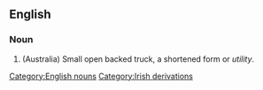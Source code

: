==English==
===Noun===
{{substub}}
[[Category:English nouns]]
[[Category:Irish derivations]]
#(Australia) Small open backed truck, a shortened form or ''utility''.